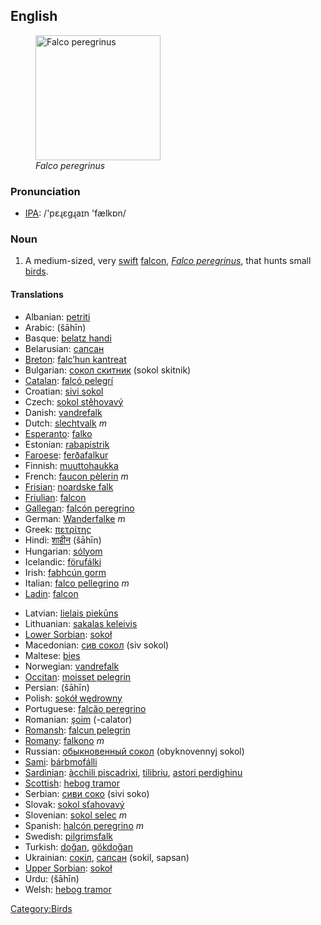 {{wikipediapar|Peregrine Falcon}}
==English==
[[Image:PeregrineFalcon.jpg|thumb|right|200px|''Falco peregrinus'']]
===Pronunciation===
*[[w:IPA|IPA]]: /'pɛɻɛgɻaɪn 'fælkɒn/

===Noun===
{{en-noun|sg=[[peregrine]] [[falcon]]}}

# A medium-sized, very [[swift]] [[falcon]], ''[[Falco peregrinus]]'', that hunts small [[bird]]s.

[[Category:Birds]]

====Translations====
{{top}}
*Albanian: [[petriti]]
*Arabic: {{ARchar|[[شاهين]]}} (šāhīn)
*Basque: [[belatz handi]]
*Belarusian: [[сапсан]]
*[[Breton]]: [[falc’hun kantreat]]
*Bulgarian: [[сокол скитник]] (sokol skitnik)
*[[Catalan]]: [[falcó pelegrí]]
*Croatian: [[sivi sokol]]
*Czech: [[sokol stěhovavý]]
*Danish: [[vandrefalk]]
*Dutch: [[slechtvalk]] ''m''
*[[Esperanto]]: [[falko]]
*Estonian: [[rabapistrik]]
*[[Faroese]]: [[ferðafalkur]]
*Finnish: [[muuttohaukka]]
*French: [[faucon pèlerin]] ''m''
*[[Frisian]]: [[noardske falk]]
*[[Friulian]]: [[falcon]]
*[[Gallegan]]: [[falcón peregrino]]
*German: [[Wanderfalke]] ''m''
*Greek: [[πετρίτης]]
*Hindi: [[शाहीन]] (šāhīn)
*Hungarian: [[sólyom]]
*Icelandic: [[förufálki]]
*Irish: [[fabhcún gorm]]
*Italian: [[falco pellegrino]] ''m''
*[[Ladin]]: [[falcon]]
{{mid}}
*Latvian: [[lielais piekūns]]
*Lithuanian: [[sakalas keleivis]]
*[[Lower Sorbian]]: [[sokoł]]
*Macedonian: [[сив сокол]] (siv sokol)
*Maltese: [[bies]]
*Norwegian: [[vandrefalk]]
*[[Occitan]]: [[moisset pelegrin]]
*Persian: {{FAchar|[[شاهین]]}} (šāhīn)
*Polish: [[sokół wędrowny]]
*Portuguese: [[falcão peregrino]]
*Romanian: [[şoim]] (-calator)
*[[Romansh]]: [[falcun pelegrin]]
*[[Romany]]: [[falkono]] ''m''
*Russian: [[обыкновенный сокол]] (obyknovennyj sokol)
*[[Sami]]: [[bárbmofálli]]
*[[Sardinian]]: [[àcchili piscadrixi]], [[tilibriu]], [[astori perdighinu]]
*[[Scottish]]: [[hebog tramor]]
*Serbian: [[сиви соко]] (sivi soko)
*Slovak: [[sokol sťahovavý]]
*Slovenian: [[sokol selec]] ''m''
*Spanish: [[halcón peregrino]] ''m''
*Swedish: [[pilgrimsfalk]]
*Turkish: [[doğan]], [[gökdoğan]]
*Ukrainian: [[сокіл]], [[сапсан]] (sokil, sapsan)
*[[Upper Sorbian]]: [[sokoł]]
*Urdu: {{URchar|[[شاہین]]}} (šāhīn)
*Welsh: [[hebog tramor]]
{{bottom}}